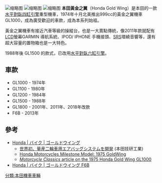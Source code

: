 {{Infobox Automobile
|image        = [[File:Honda_Gold_Wing_GL_1800_(SC79_-_2018).jpg|320px]]
|caption      =2018年GL1800
|name         = 本田黃金之翼
|manufacturer = [[本田技研工業|本田技研工業]]
|production   = 1974年-
|class        = [[重型機車|重型機車]]
|layout       = [[後輪驅動|後輪驅動]]
|body_style   = 兩座
|designer     = 
}}
[[File:Honda_GL1000_Gold_Wing.JPG|缩略图]]
[[File:Honda_Gold_Wing_GL1800_White.jpg|缩略图]]
[[File:Honda_Gold_Wing_GL1800_-_Indonesia_International_Motor_Show_2018_-_April_26_2018.jpg|缩略图]]
'''本田黃金之翼'''（Honda Gold Wing）是本田的一款[[水平對臥四缸引擎|水平對臥四缸引擎]]重型機車，1974年十月北美推出999cc的黃金之翼機車GL1000，成為廣受歡迎的車款，成為本系列始祖。

黃金之翼機車有接近汽車等級的操縱台，也是一大賣點傳統，像2011年款就配有[[LCD|LCD]]螢幕GARMIN 導航系統、IPOD/ IPHONE 手機接頭、[[SRS|SRS]]環繞音響等，還有超大容量的置物箱也是一大特色。

1988年後 GL1500 的款式，已改用[[水平對臥六缸引擎|水平對臥六缸引擎]]。

==車款==
*GL1000 - 1974年
*GL1100 - 1980年
*GL1200 - 1984年
*GL1500 - 1988年
*GL1800 - 2001年、2011年、2018年改款
*F6B - 2013年
==參考==
* [http://www.honda.co.jp/GOLDWING/ Honda | バイク | ゴールドウイング] {{Wayback|url=http://www.honda.co.jp/GOLDWING/ |date=20210214113339 }}
** [http://www.honda.co.jp/news/2005/2050908.html 世界初、量産二輪車用エアバッグシステムを開発] {{Wayback|url=http://www.honda.co.jp/news/2005/2050908.html |date=20200813175646 }}(本田技研工業)
** [https://web.archive.org/web/20080527222355/http://powersports.honda.com/the_story/heritage/heritage_milestone.asp?Decade=1970&TargetUrl=Milestone%2FMilestone_Model_0096.asp&PrevPageTitle=TimeLine Honda Motorcycles Milestone Model: 1975 GoldWing]
** [http://www.motorcycleclassics.com/motorcycle-reviews/2007-05-01/honda-gold-wing-gl1000-a-tale-of-evolution.aspx ''Motorcycle Classics'' article on the 1975 Honda Gold Wing GL1000] {{Wayback|url=http://www.motorcycleclassics.com/motorcycle-reviews/2007-05-01/honda-gold-wing-gl1000-a-tale-of-evolution.aspx |date=20090904061541 }}
* [http://www.honda.co.jp/F6B/ Honda | バイク | ゴールドウイング F6B] {{Wayback|url=http://www.honda.co.jp/F6B/ |date=20180622133409 }}
[[分類:本田機車車輛|分類:本田機車車輛]]